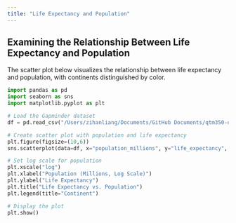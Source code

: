 ```yaml
---
title: "Life Expectancy and Population"
---
```


## Examining the Relationship Between Life Expectancy and Population

The scatter plot below visualizes the relationship between life expectancy and population, with continents distinguished by color.

```python
import pandas as pd
import seaborn as sns
import matplotlib.pyplot as plt

# Load the Gapminder dataset
df = pd.read_csv("/Users/zihanliang/Documents/GitHub Documents/qtm350-quiz02/gapminder.csv")

# Create scatter plot with population and life expectancy
plt.figure(figsize=(10,6))
sns.scatterplot(data=df, x="population_millions", y="life_expectancy", hue="continent", alpha=0.6)

# Set log scale for population
plt.xscale("log")
plt.xlabel("Population (Millions, Log Scale)")
plt.ylabel("Life Expectancy")
plt.title("Life Expectancy vs. Population")
plt.legend(title="Continent")

# Display the plot
plt.show()
```